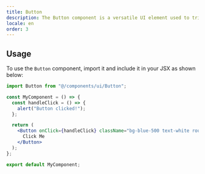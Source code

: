 ```yaml
---
title: Button
description: The Button component is a versatile UI element used to trigger actions in your application.
locale: en
order: 3
---
```


## Usage

To use the `Button` component, import it and include it in your JSX as shown below:

```jsx
import Button from "@/components/ui/Button";

const MyComponent = () => {
  const handleClick = () => {
    alert("Button clicked!");
  };

  return (
    <Button onClick={handleClick} className="bg-blue-500 text-white rounded">
      Click Me
    </Button>
  );
};

export default MyComponent;
```
